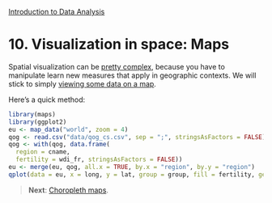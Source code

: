 <style>@import url(style.css);</style>
[Introduction to Data Analysis](index.html "Course index")

# 10. Visualization in space: Maps

Spatial visualization can be [pretty complex](http://youtu.be/XU6-krsDviY), because you have to manipulate learn new measures that apply in geographic contexts. We will stick to simply [viewing some data on a map](http://is-r.tumblr.com/post/35200999886/make-your-own-electoral-map).

Here's a quick method:

```r
library(maps)
library(ggplot2)
eu <- map_data("world", zoom = 4)
qog <- read.csv("data/qog_cs.csv", sep = ";", stringsAsFactors = FALSE)
qog <- with(qog, data.frame(
  region = cname,
  fertility = wdi_fr, stringsAsFactors = FALSE))
eu <- merge(eu, qog, all.x = TRUE, by.x = "region", by.y = "region")
qplot(data = eu, x = long, y = lat, group = group, fill = fertility, geom = "polygon")
```

> __Next__: [Choropleth maps](101_choropleth.html).
